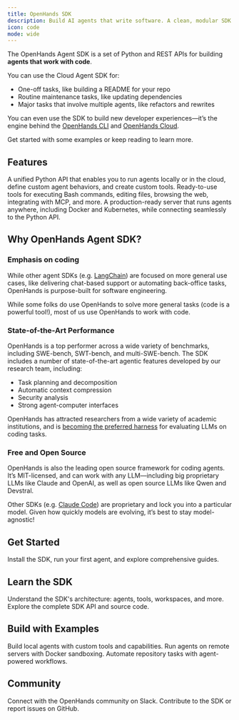 ```yaml
---
title: OpenHands SDK
description: Build AI agents that write software. A clean, modular SDK with production-ready tools.
icon: code
mode: wide
---
```


The OpenHands Agent SDK is a set of Python and REST APIs for building **agents that work with code**.

You can use the Cloud Agent SDK for:

- One-off tasks, like building a README for your repo
- Routine maintenance tasks, like updating dependencies
- Major tasks that involve multiple agents, like refactors and rewrites

You can even use the SDK to build new developer experiences—it’s the engine behind the [OpenHands CLI](/openhands/usage/how-to/cli-mode) and [OpenHands Cloud](/openhands/usage/cloud/openhands-cloud).

Get started with some examples or keep reading to learn more.

## Features

<Columns cols={3}>
  <Card title="Single Python API" icon="python">
    A unified Python API that enables you to run agents locally or in the cloud, define custom agent behaviors, and create custom tools.
  </Card>
  <Card title="Pre-defined Tools" icon="toolbox">
    Ready-to-use tools for executing Bash commands, editing files, browsing the web, integrating with MCP, and more.
  </Card>
  <Card title="REST-based Agent Server" icon="server">
    A production-ready server that runs agents anywhere, including Docker and Kubernetes, while connecting seamlessly to the Python API.
  </Card>
</Columns>

## Why OpenHands Agent SDK?

### Emphasis on coding

While other agent SDKs (e.g. [LangChain](https://python.langchain.com/docs/tutorials/agents/)) are focused on more general use cases, like delivering chat-based support or automating back-office tasks, OpenHands is purpose-built for software engineering.

While some folks do use OpenHands to solve more general tasks (code is a powerful tool!), most of us use OpenHands to work with code.

### State-of-the-Art Performance

OpenHands is a top performer across a wide variety of benchmarks, including SWE-bench, SWT-bench, and multi-SWE-bench. The SDK includes a number of state-of-the-art agentic features developed by our research team, including:

- Task planning and decomposition
- Automatic context compression
- Security analysis
- Strong agent-computer interfaces

OpenHands has attracted researchers from a wide variety of academic institutions, and is [becoming the preferred harness](https://x.com/Alibaba_Qwen/status/1947766835023335516) for evaluating LLMs on coding tasks.

### Free and Open Source

OpenHands is also the leading open source framework for coding agents. It’s MIT-licensed, and can work with any LLM—including big proprietary LLMs like Claude and OpenAI, as well as open source LLMs like Qwen and Devstral.

Other SDKs (e.g. [Claude Code](https://github.com/anthropics/claude-agent-sdk-python)) are proprietary and lock you into a particular model. Given how quickly models are evolving, it’s best to stay model-agnostic!

## Get Started

<Columns cols={1}>
  <Card
    title="Getting Started Guide"
    href="/sdk/guides/getting-started"
  >
    Install the SDK, run your first agent, and explore comprehensive guides.
  </Card>
</Columns>

## Learn the SDK

<Columns cols={2}>
  <Card
    title="Core Concepts"
    href="/sdk/architecture/overview"
  >
    Understand the SDK's architecture: agents, tools, workspaces, and more.
  </Card>
  <Card
    title="API Reference"
    href="https://github.com/All-Hands-AI/agent-sdk/tree/main/openhands/sdk"
  >
    Explore the complete SDK API and source code.
  </Card>
</Columns>

## Build with Examples

<Columns cols={3}>
  <Card
    title="Standalone SDK"
    href="/sdk/guides/hello-world"
  >
    Build local agents with custom tools and capabilities.
  </Card>
  <Card
    title="Remote Execution"
    href="/sdk/guides/remote-agent-server/local-agent-server"
  >
    Run agents on remote servers with Docker sandboxing.
  </Card>
  <Card
    title="GitHub Workflows"
    href="/sdk/guides/github-workflows/routine-maintenance"
  >
    Automate repository tasks with agent-powered workflows.
  </Card>
</Columns>

## Community

<Columns cols={2}>
  <Card
    title="Join Slack"
    href="https://all-hands.dev/joinslack"
  >
    Connect with the OpenHands community on Slack.
  </Card>
  <Card
    title="GitHub Repository"
    href="https://github.com/All-Hands-AI/agent-sdk"
  >
    Contribute to the SDK or report issues on GitHub.
  </Card>
</Columns>
